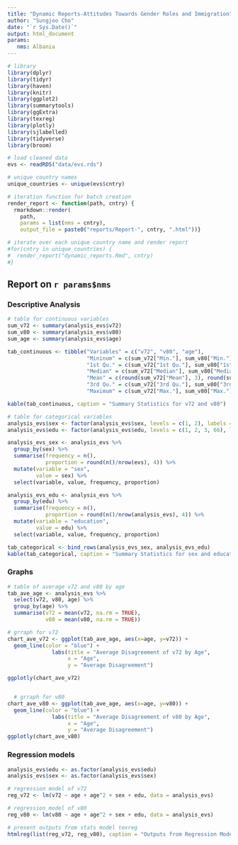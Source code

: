 ```yaml
---
title: "Dynamic Reports-Attitudes Towards Gender Roles and Immigration"
author: "Sungjoo Cho"
date: "`r Sys.Date()`"
output: html_document
params:
   nms: Albania
---
```


```r
# library
library(dplyr)
library(tidyr)
library(haven)
library(knitr)
library(ggplot2)
library(summarytools)
library(ggExtra)
library(texreg)
library(plotly)
library(sjlabelled)
library(tidyverse)
library(broom)

# load cleaned data
evs <- readRDS("data/evs.rds")

# unique country names
unique_countries <- unique(evs$cntry)

# iteration function for batch creation
render_report <- function(path, cntry) {
  rmarkdown::render(
    path,
    params = list(nms = cntry),
    output_file = paste0("reports/Report-", cntry, ".html"))}

# iterate over each unique country name and render report
#for(cntry in unique_countries) {
#  render_report("dynamic_reports.Rmd", cntry)
#}
```




## Report on `r params$nms`


### Descriptive Analysis
```r
# table for continuous variables
sum_v72 <- summary(analysis_evs$v72)
sum_v80 <- summary(analysis_evs$v80)
sum_age <- summary(analysis_evs$age)

tab_continuous <- tibble("Variables" = c("v72", "v80", "age"),
                         "Mininum" = c(sum_v72["Min."], sum_v80["Min."], sum_age["Min."]),
                         "1st Qu." = c(sum_v72["1st Qu."], sum_v80["1st Qu."], sum_age["1st Qu."]),
                         "Median" = c(sum_v72["Median"], sum_v80["Median"], sum_age["Median"]),
                         "Mean" = c(round(sum_v72["Mean"], 3), round(sum_v80["Mean"], 3), sum_age["Mean"]),
                         "3rd Qu." = c(sum_v72["3rd Qu."], sum_v80["3rd Qu."], sum_age["3rd Qu."]),
                         "Maximum" = c(sum_v72["Max."], sum_v80["Max."], sum_age["Max."]))

kable(tab_continuous, caption = "Summary Statistics for v72 and v80")
```

```r
# table for categorical variables
analysis_evs$sex <- factor(analysis_evs$sex, levels = c(1, 2), labels = c("Male", "Female"))
analysis_evs$edu <- factor(analysis_evs$edu, levels = c(1, 2, 3, 66), labels = c("lower", "medium", "higher", "other"))

analysis_evs_sex <- analysis_evs %>%
  group_by(sex) %>%
  summarise(frequency = n(),
            proportion = round(n()/nrow(evs), 4)) %>%
  mutate(variable = "sex",
         value = sex) %>%
  select(variable, value, frequency, proportion)

analysis_evs_edu <- analysis_evs %>%
  group_by(edu) %>%
  summarise(frequency = n(),
            proportion = round(n()/nrow(analysis_evs), 4)) %>%
  mutate(variable = "education",
         value = edu) %>%
  select(variable, value, frequency, proportion)

tab_categorical <- bind_rows(analysis_evs_sex, analysis_evs_edu)
kable(tab_categorical, caption = "Summary Statistics for sex and education")
```

### Graphs

```r
# table of average v72 and v80 by age
tab_ave_age <- analysis_evs %>%
  select(v72, v80, age) %>%
  group_by(age) %>%
  summarise(v72 = mean(v72, na.rm = TRUE),
            v80 = mean(v80, na.rm = TRUE))

# grraph for v72
chart_ave_v72 <- ggplot(tab_ave_age, aes(x=age, y=v72)) +
  geom_line(color = "blue") +
              labs(title = "Average Disagreement of v72 by Age", 
                   x = "Age", 
                   y = "Average Disagreement")

ggplotly(chart_ave_v72)


  # grraph for v80
chart_ave_v80 <- ggplot(tab_ave_age, aes(x=age, y=v80)) +
  geom_line(color = "blue") +
              labs(title = "Average Disagreement of v80 by Age", 
                   x = "Age", 
                   y = "Average Disagreement")
ggplotly(chart_ave_v80)
```


### Regression models
```r
analysis_evs$edu <- as.factor(analysis_evs$edu)
analysis_evs$sex <- as.factor(analysis_evs$sex)

# regression model of v72
reg_v72 <- lm(v72 ~ age + age^2 + sex + edu, data = analysis_evs)

# regression model of v80
reg_v80 <- lm(v80 ~ age + age^2 + sex + edu, data = analysis_evs)

# present outputs from stats model texreg
htmlreg(list(reg_v72, reg_v80), caption = "Outputs from Regression Models", type = "html")
```








